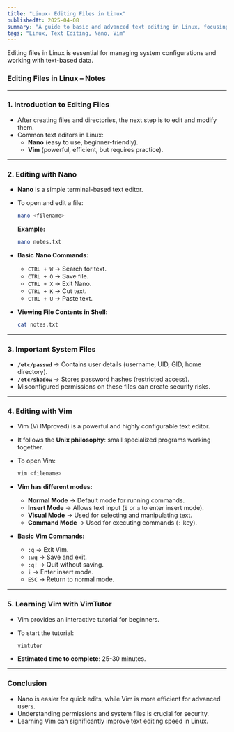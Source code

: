 ```yaml
---
title: "Linux- Editing Files in Linux"
publishedAt: 2025-04-08
summary: "A guide to basic and advanced text editing in Linux, focusing on Nano and Vim."
tags: "Linux, Text Editing, Nano, Vim"
---
```



<Callout emoji="📝">
  Editing files in Linux is essential for managing system configurations and working with text-based data.
</Callout>

### **Editing Files in Linux – Notes**

---

### **1. Introduction to Editing Files**

- After creating files and directories, the next step is to edit and modify them.
- Common text editors in Linux:
    - **Nano** (easy to use, beginner-friendly).
    - **Vim** (powerful, efficient, but requires practice).

---

### **2. Editing with Nano**

- **Nano** is a simple terminal-based text editor.
- To open and edit a file:
    
    ```bash
    nano <filename>
    ```
    
    **Example:**
    
    ```bash
    nano notes.txt
    ```
    
- **Basic Nano Commands:**
    - `CTRL + W` → Search for text.
    - `CTRL + O` → Save file.
    - `CTRL + X` → Exit Nano.
    - `CTRL + K` → Cut text.
    - `CTRL + U` → Paste text.

- **Viewing File Contents in Shell:**
    
    ```bash
    cat notes.txt
    ```

---

### **3. Important System Files**

- **`/etc/passwd`** → Contains user details (username, UID, GID, home directory).
- **`/etc/shadow`** → Stores password hashes (restricted access).
- Misconfigured permissions on these files can create security risks.

---

### **4. Editing with Vim**

- Vim (Vi IMproved) is a powerful and highly configurable text editor.
- It follows the **Unix philosophy**: small specialized programs working together.
- To open Vim:
    
    ```bash
    vim <filename>
    ```
    
- **Vim has different modes:**
    - **Normal Mode** → Default mode for running commands.
    - **Insert Mode** → Allows text input (`i` or `a` to enter insert mode).
    - **Visual Mode** → Used for selecting and manipulating text.
    - **Command Mode** → Used for executing commands (`:` key).
    
- **Basic Vim Commands:**
    - `:q` → Exit Vim.
    - `:wq` → Save and exit.
    - `:q!` → Quit without saving.
    - `i` → Enter insert mode.
    - `ESC` → Return to normal mode.

---

### **5. Learning Vim with VimTutor**

- Vim provides an interactive tutorial for beginners.
- To start the tutorial:
    
    ```bash
    vimtutor
    ```

- **Estimated time to complete**: 25-30 minutes.

---

### **Conclusion**

- Nano is easier for quick edits, while Vim is more efficient for advanced users.
- Understanding permissions and system files is crucial for security.
- Learning Vim can significantly improve text editing speed in Linux.
